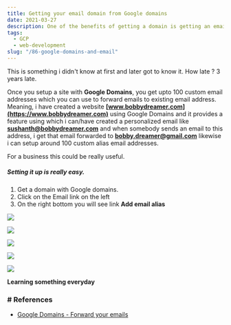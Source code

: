 ```yaml
---
title: Getting your email domain from Google domains
date: 2021-03-27
description: One of the benefits of getting a domain is getting an email of your domain.
tags:
  - GCP
  - web-development  
slug: "/86-google-domains-and-email"
---
```


This is something i didn't know at first and later got to know it. How late ? 3 years late. 

Once you setup a site with **Google Domains**, you get upto 100 custom email addresses which you can use to forward emails to existing email address. Meaning, i have created a website **[www.bobbydreamer.com](https://www.bobbydreamer.com)** using Google Domains and it provides a feature using which i can/have created a personalized email like **sushanth@bobbydreamer.com** and when somebody sends an email to this address, i get that email forwarded to **bobby.dreamer@gmail.com** likewise i can setup around 100 custom alias email addresses. 

For a business this could be really useful. 

##### Setting it up is really easy. 
1. Get a domain with Google domains. 
2. Click on the Email link on the left 
3. On the right bottom you will see link **Add email alias**

![](./email-domain1.png)

![](./email-domain2.png)

![](./email-domain3.png)

![](./email-domain4.png)

![](./email-domain5.png)

**Learning something everyday**

### # References
* [Google Domains - Forward your emails](https://support.google.com/domains/answer/3251241)